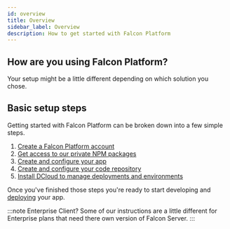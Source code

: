 ```yaml
---
id: overview
title: Overview
sidebar_label: Overview
description: How to get started with Falcon Platform
---
```



## How are you using Falcon Platform?

Your setup might be a little different depending on which solution you chose.

<Solutions />

## Basic setup steps

Getting started with Falcon Platform can be broken down into a few simple steps.

1. [Create a Falcon Platform account](prerequisites)
2. [Get access to our private NPM packages](npm)
3. [Create and configure your app](create)
4. [Create and configure your code repository](repository)
5. [Install DCloud to manage deployments and environments](/docs/platform/cloud/installation)

Once you've finished those steps you're ready to start developing and [deploying](/docs/platform/deployment/overview) your app.

:::note Enterprise Client?
Some of our instructions are a little different for Enterprise plans that need there own version of Falcon Server. 
:::
